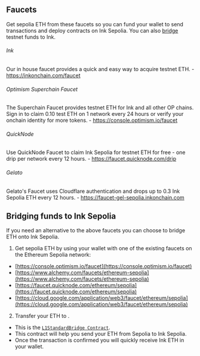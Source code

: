 ## Faucets

Get sepolia ETH from these faucets so you can fund your wallet to send transactions and deploy contracts on Ink Sepolia. You can also [bridge](/quick-start/faucets#bridging-funds-to-ink-sepolia) testnet funds to Ink.

###### Ink
Our in house faucet provides a quick and easy way to acquire testnet ETH.
    - https://inkonchain.com/faucet
###### Optimism Superchain Faucet
The Superchain Faucet provides testnet ETH for Ink and all other OP chains. Sign in to claim 0.10 test ETH on 1 network every 24 hours or verify your onchain identity for more tokens.
    - https://console.optimism.io/faucet
###### QuickNode
Use QuickNode Faucet to claim Ink Sepolia for testnet ETH for free - one drip per network every 12 hours.
    - https://faucet.quicknode.com/drip
###### Gelato 
Gelato's Faucet uses Cloudflare authentication and drops up to 0.3 Ink Sepolia ETH every 12 hours.
    - https://faucet-gel-sepolia.inkonchain.com 

## Bridging funds to Ink Sepolia

If you need an alternative to the above faucets you can choose to bridge ETH onto Ink Sepolia.

1. Get sepolia ETH by using your wallet with one of the existing faucets on the Ethereum Sepolia network:

* [https://console.optimism.io/faucet](https://console.optimism.io/faucet)
* [https://www.alchemy.com/faucets/ethereum-sepolia](https://www.alchemy.com/faucets/ethereum-sepolia)
* [https://faucet.quicknode.com/ethereum/sepolia](https://faucet.quicknode.com/ethereum/sepolia)
* [https://cloud.google.com/application/web3/faucet/ethereum/sepolia](https://cloud.google.com/application/web3/faucet/ethereum/sepolia)

2. Transfer your ETH to <CopyableCode code="0x33f60714bbd74d62b66d79213c348614de51901c" />.
- This is the [`L1StandardBridge Contract`](https://eth-sepolia.blockscout.com/address/0x33f60714BbD74d62b66D79213C348614DE51901C).
- This contract will help you send your ETH from Sepolia to Ink Sepolia.
- Once the transaction is confirmed you will quickly receive Ink ETH in your wallet.
